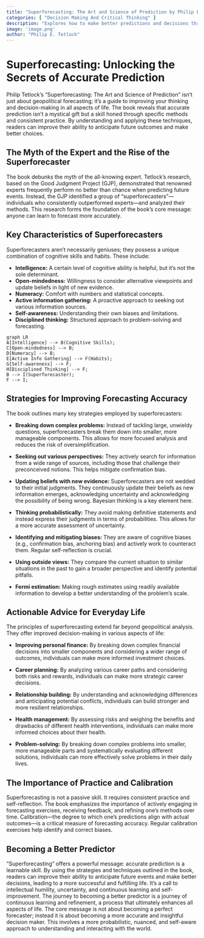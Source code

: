 ```yaml
---
title: "Superforecasting: The Art and Science of Prediction by Philip E. Tetlock"
categories: [ "Decision Making And Critical Thinking" ]
description: "Explores how to make better predictions and decisions through systematic thinking"
image: 'image.png'
author: "Philip E. Tetlock"
---
```

# Superforecasting:  Unlocking the Secrets of Accurate Prediction

Philip Tetlock's "Superforecasting: The Art and Science of Prediction" isn't just about geopolitical forecasting; it's a guide to improving your thinking and decision-making in all aspects of life. The book reveals that accurate prediction isn't a mystical gift but a skill honed through specific methods and consistent practice. By understanding and applying these techniques, readers can improve their ability to anticipate future outcomes and make better choices.

## The Myth of the Expert and the Rise of the Superforecaster

The book debunks the myth of the all-knowing expert.  Tetlock's research, based on the Good Judgment Project (GJP), demonstrated that renowned experts frequently perform no better than chance when predicting future events.  Instead, the GJP identified a group of "superforecasters"—individuals who consistently outperformed experts—and analyzed their methods.  This research forms the foundation of the book's core message:  anyone can learn to forecast more accurately.

##  Key Characteristics of Superforecasters

Superforecasters aren't necessarily geniuses; they possess a unique combination of cognitive skills and habits.  These include:

* **Intelligence:**  A certain level of cognitive ability is helpful, but it's not the sole determinant.
* **Open-mindedness:**  Willingness to consider alternative viewpoints and update beliefs in light of new evidence.
* **Numeracy:**  Comfort with numbers and statistical concepts.
* **Active information gathering:**  A proactive approach to seeking out various information sources.
* **Self-awareness:**  Understanding their own biases and limitations.
* **Disciplined thinking:**  Structured approach to problem-solving and forecasting.


```mermaid
graph LR
A[Intelligence] --> B(Cognitive Skills);
C[Open-mindedness] --> B;
D[Numeracy] --> B;
E[Active Info Gathering] --> F(Habits);
G[Self-awareness] --> F;
H[Disciplined Thinking] --> F;
B --> I(Superforecaster);
F --> I;
```


##  Strategies for Improving Forecasting Accuracy

The book outlines many key strategies employed by superforecasters:

* **Breaking down complex problems:**  Instead of tackling large, unwieldy questions, superforecasters break them down into smaller, more manageable components.  This allows for more focused analysis and reduces the risk of oversimplification.

* **Seeking out various perspectives:**  They actively search for information from a wide range of sources, including those that challenge their preconceived notions.  This helps mitigate confirmation bias.

* **Updating beliefs with new evidence:**  Superforecasters are not wedded to their initial judgments.  They continuously update their beliefs as new information emerges, acknowledging uncertainty and acknowledging the possibility of being wrong.  Bayesian thinking is a key element here.

* **Thinking probabilistically:** They avoid making definitive statements and instead express their judgments in terms of probabilities. This allows for a more accurate assessment of uncertainty.

* **Identifying and mitigating biases:**  They are aware of cognitive biases (e.g., confirmation bias, anchoring bias) and actively work to counteract them.  Regular self-reflection is crucial.

* **Using outside views:**  They compare the current situation to similar situations in the past to gain a broader perspective and identify potential pitfalls.

* **Fermi estimation:**  Making rough estimates using readily available information to develop a better understanding of the problem's scale.


## Actionable Advice for Everyday Life

The principles of superforecasting extend far beyond geopolitical analysis. They offer improved decision-making in various aspects of life:

* **Improving personal finance:**  By breaking down complex financial decisions into smaller components and considering a wider range of outcomes, individuals can make more informed investment choices.

* **Career planning:**  By analyzing various career paths and considering both risks and rewards, individuals can make more strategic career decisions.

* **Relationship building:** By understanding and acknowledging differences and anticipating potential conflicts, individuals can build stronger and more resilient relationships.

* **Health management:**  By assessing risks and weighing the benefits and drawbacks of different health interventions, individuals can make more informed choices about their health.

* **Problem-solving:**  By breaking down complex problems into smaller, more manageable parts and systematically evaluating different solutions, individuals can more effectively solve problems in their daily lives.


##  The Importance of Practice and Calibration

Superforecasting is not a passive skill.  It requires consistent practice and self-reflection.  The book emphasizes the importance of actively engaging in forecasting exercises, receiving feedback, and refining one's methods over time.  Calibration—the degree to which one's predictions align with actual outcomes—is a critical measure of forecasting accuracy.  Regular calibration exercises help identify and correct biases.


##   Becoming a Better Predictor

"Superforecasting" offers a powerful message: accurate prediction is a learnable skill. By using the strategies and techniques outlined in the book, readers can improve their ability to anticipate future events and make better decisions, leading to a more successful and fulfilling life.  It's a call to intellectual humility, uncertainty, and continuous learning and self-improvement.  The journey to becoming a better predictor is a journey of continuous learning and refinement, a process that ultimately enhances all aspects of life. The core message is not about becoming a perfect forecaster; instead it is about becoming a more accurate and insightful decision maker. This involves a more probabilistic, nuanced, and self-aware approach to understanding and interacting with the world.

